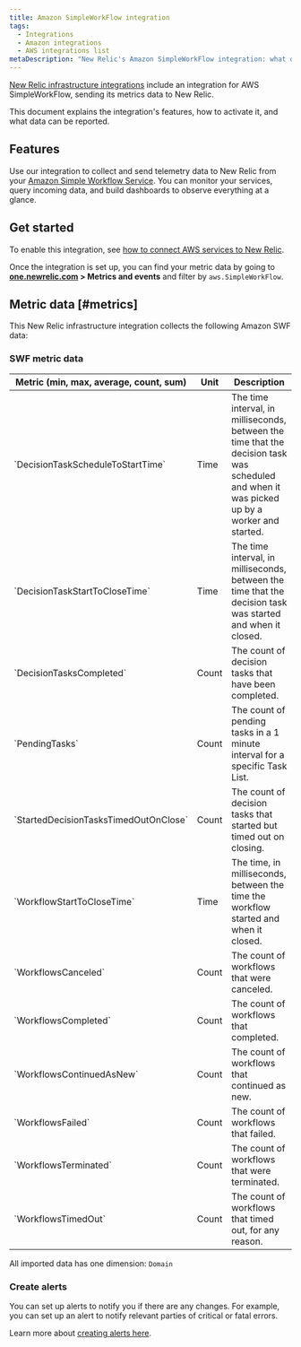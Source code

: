 ```yaml
---
title: Amazon SimpleWorkFlow integration
tags:
  - Integrations
  - Amazon integrations
  - AWS integrations list
metaDescription: "New Relic's Amazon SimpleWorkFlow integration: what data it reports and how to enable it."
---
```


[New Relic infrastructure integrations](/docs/infrastructure/integrations-getting-started/getting-started/introduction-infrastructure-integrations) include an integration for AWS SimpleWorkFlow, sending its metrics data to New Relic.

This document explains the integration's features, how to activate it, and what data can be reported.

## Features

Use our integration to collect and send telemetry data to New Relic from your [Amazon Simple Workflow Service](https://aws.amazon.com/swf/). You can monitor your services, query incoming data, and build dashboards to observe everything at a glance.

## Get started

To enable this integration, see [how to connect AWS services to New Relic](/docs/infrastructure/amazon-integrations/connect/aws-metric-stream-setup/).

Once the integration is set up, you can find your metric data by going to **[one.newrelic.com](https://one.newrelic.com/all-capabilities) > Metrics and events** and filter by `aws.SimpleWorkFlow`.

## Metric data [#metrics]

This New Relic infrastructure integration collects the following Amazon SWF data:

### SWF metric data

<table>
  <thead>
    <tr>
      <th style={{ width: "200px" }}>
      Metric (min, max, average, count, sum)  
      </th>
      <th>
      Unit  
      </th>
      <th>
      Description
      </th>
    </tr>
  </thead>
    <tbody>
    <tr>
      <td>
      `DecisionTaskScheduleToStartTime`
      </td>
      <td>
      Time
      </td>
      <td>
      The time interval, in milliseconds, between the time that the decision task was scheduled and when it was picked up by a worker and started.
      </td>
    </tr>
    <tr>
      <td>
      `DecisionTaskStartToCloseTime`
      </td>
      <td>
      Time
      </td>
      <td>
      The time interval, in milliseconds, between the time that the decision task was started and when it closed.
      </td>
    </tr>
    <tr>
      <td>
      `DecisionTasksCompleted`
      </td>
      <td>
      Count
      </td>
      <td>
      The count of decision tasks that have been completed.
      </td>
    </tr>
    <tr>
      <td>
      `PendingTasks`
      </td>
      <td>
      Count
      </td>
      <td>
      The count of pending tasks in a 1 minute interval for a specific Task List.
      </td>
    </tr>
    <tr>
      <td>
      `StartedDecisionTasksTimedOutOnClose`
      </td>
      <td>
      Count
      </td>
      <td>
      The count of decision tasks that started but timed out on closing.
      </td>
    </tr>
    <tr>
      <td>
      `WorkflowStartToCloseTime`
      </td>
      <td>
      Time
      </td>
      <td>
      The time, in milliseconds, between the time the workflow started and when it closed.
      </td>
    </tr>
    <tr>
      <td>
      `WorkflowsCanceled`
      </td>
      <td>
      Count
      </td>
      <td>
      The count of workflows that were canceled.
      </td>
    </tr>
    <tr>
      <td>
      `WorkflowsCompleted`
      </td>
      <td>
      Count
      </td>
      <td>
      The count of workflows that completed.
      </td>
    </tr>
    <tr>
      <td>
      `WorkflowsContinuedAsNew`
      </td>
      <td>
      Count
      </td>
      <td>
      The count of workflows that continued as new.
      </td>
    </tr>
    <tr>
      <td>
      `WorkflowsFailed`
      </td>
      <td>
      Count
      </td>
      <td>
      The count of workflows that failed.
      </td>
    </tr>
    <tr>
      <td>
      `WorkflowsTerminated`
      </td>
      <td>
      Count
      </td>
      <td>
      The count of workflows that were terminated.
      </td>
    </tr>
    <tr>
      <td>
      `WorkflowsTimedOut`
      </td>
      <td>
      Count
      </td>
      <td>
      The count of workflows that timed out, for any reason.
      </td>
    </tr>
    </tbody>
</table>

All imported data has one dimension: `Domain`

### Create alerts

You can set up alerts to notify you if there are any changes. For example, you can set up an alert to notify relevant parties of critical or fatal errors.

Learn more about [creating alerts here](/docs/alerts-applied-intelligence/new-relic-alerts/get-started/your-first-nrql-condition/).